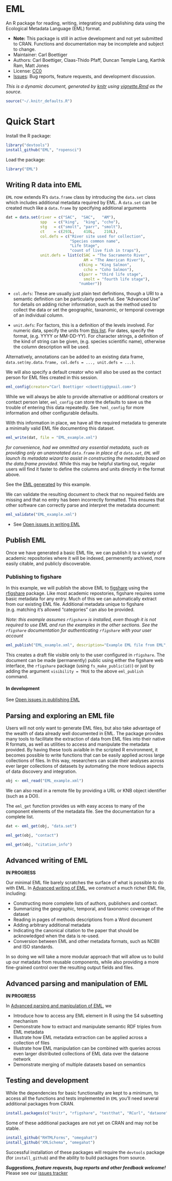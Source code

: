 EML
====

An R package for reading, writing, integrating and publishing data using the Ecological Metadata Language (EML) format.   

* **Note:** This package is still in active development and not yet submitted to CRAN.  Functions and documentation may be incomplete and subject to change.  
* Maintainer: Carl Boettiger
* Authors: Carl Boettiger, Claas-Thido Pfaff, Duncan Temple Lang, Karthik Ram, Matt Jones
* License: [CC0](http://creativecommons.org/publicdomain/zero/1.0/)
* [Issues](https://github.com/ropensci/EML/issues): Bug reports, feature requests, and development discussion.



_This is a dynamic document, generated by [knitr](http://yihui.name/knitr) using [vignette.Rmd](https://github.com/ropensci/EML/blob/master/inst/doc/vingette.Rmd) as the source._

```r
source("~/.knitr_defaults.R")
```


Quick Start
===========

Install the R package:


```r
library("devtools")
install_github("EML", "ropensci")
```

Load the package:

```r
library("EML")
```


Writing R data into EML
-----------------------


`EML` now extends R's `data.frame` class by introducing the `data.set` class which includes additional metadata required by EML.  A `data.set` can be created much like a `data.frame` by specifying additional arguments 


```r
dat = data.set(river = c("SAC",  "SAC",   "AM"),
               spp   = c("king",  "king", "ccho"),
               stg   = c("smolt", "parr", "smolt"),
               ct    = c(293L,    410L,    210L),
               col.defs = c("River site used for collection",
                            "Species common name",
                            "Life Stage", 
                            "count of live fish in traps"),
               unit.defs = list(c(SAC = "The Sacramento River", 
                                  AM = "The American River"),
                                c(king = "King Salmon", 
                                  ccho = "Coho Salmon"),
                                c(parr = "third life stage", 
                                  smolt = "fourth life stage"),
                                "number"))


```

- `col.defs`: These are usually just plain text definitions, though a URI to a semantic definition can be particularly powerful. See "Advanced Use" for details on adding richer information, such as the method used to collect the data or set the geographic, taxanomic, or temporal coverage of an individual column.   

- `unit.defs`:   For factors, this is a definition of the levels involved.  For numeric data, specify the units from [this list](http://knb.ecoinformatics.org/software/eml/eml-2.1.1/eml-unitTypeDefinitions.html#StandardUnitDictionary).  For dates, specify the format, (e.g. YYYY or MM-DD-YY). For character strings, a definition of the kind of string can be given, (e.g. species scientific name), otherwise the column description will be used.  

Alternatively, annotations can be added to an existing data frame, `data.set(my.data.frame, col.defs = ..., unit.defs = ...)`.  


We will also specify a default creator who will also be used as the contact person for EML files created in this session.  

```r
eml_config(creator="Carl Boettiger <cboettig@gmail.com>")
```

While we will always be able to provide alternative or additional creators or contact person later, `eml_config` can store the defaults to save us the trouble of entering this data repeatedly.  See `?eml_config` for more information and other configurable defaults.  


With this information in place, we have all the required metadata to generate a minimally valid EML file documenting this dataset.   


```r
eml_write(dat, file = "EML_example.xml")
```

*for convenience, had we ommitted any essential metadata, such as providing only an unannotated `data.frame` in place of a `data.set`, `EML` will launch its metadata wizard to assist in constructing the metadata based on the data.frame provided*.  While this may be helpful starting out, regular users will find it faster to define the columns and units directly in the format above.   

See the [EML generated](https://github.com/ropensci/EML/tree/master/inst/doc/EML_example.xml) by this example.  


We can validate the resulting document to check that no required fields are missing and that no entry has been incorrectly formatted.  This ensures that other software can correctly parse and interpret the metadata document:

```r
eml_validate("EML_example.xml")
```



* See [Open issues in writing EML](https://github.com/ropensci/EML/issues?labels=write+eml&page=1&state=open)

Publish EML
-----------

Once we have generated a basic EML file, we can publish it to a variety
of academic repositories where it will be indexed, permenently archived,
more easily citable, and publicly discoverable.


### Publishing to figshare

In this example, we will publish the above
EML to [figshare](http://figshare.com) using the
[rfigshare](https://github.com/ropensci/rfigshare) package. Like most
academic repostories, figshare requires some basic metadata for any entry.
Much of this we can automatically extract from our existing EML file. 
Additional metadata unique to figshare (e.g. matching it's allowed "categories"
can also be provided. 

_Note: this example assumes `rfigshare` is installed, even though it is not 
required to use EML and run the examples in the other sections.  See the 
`rfigshare` documentation for authenticating `rfigshare` with your user account_

<!-- We don't want to generate a DOI every time we run the vignette -->

```r
eml_publish("EML_example.xml", description="Example EML file from EML", categories = "Ecology", tags = "EML", destination="figshare")
```

This creates a draft file visible only to the user configured in
`rfigshare`.  The document can be made (permanently) public using
either the figshare web interface, the `rfigshare` package (using
`fs_make_public(id)`) or just by adding the argument `visibility = TRUE`
to the above `eml_publish` command.


#### In development

See [Open issues in publishing EML](https://github.com/ropensci/EML/issues?labels=publish+eml&page=1&state=open)


Parsing and exploring an EML file
----------------------------------

Users will not only want to generate EML files, but also take advantage of
the wealth of data already well documented in EML.  The package provides
many tools to facilitate the extraction of data from EML files into
their native R formats, as well as utilities to access and manipulate
the metadata provided. By having these tools avialble in the scripted R
environment, it becomes possible to write functions that can be easily
applied across large collections of files. In this way, researchers
can scale their analyses across ever larger collections of datasets by
automating the more tedious aspects of data discovery and integration.


```r
obj <- eml_read("EML_example.xml")
```

We can also read in a remote file by providing a URL or KNB object identifier (such as a DOI).  


The `eml_get` function provides us with easy access to many of the component elements of the metadata file.  See the documentation for a complete list.  

```r
dat <- eml_get(obj, "data.set")
```

```r
eml_get(obj, "contact")
```

```r
eml_get(obj, "citation_info")
```



Advanced writing of EML
-----------------------

**IN PROGRESS**

Our minimal EML file barely scratches the surface of what is possible to do with EML.  In [Advanced writing of EML](), we construct a much richer EML file, including:

- Constructing more complete lists of authors, publishers and contact.
- Summarizing the geographic, temporal, and taxonomic coverage of the dataset
- Reading in pages of methods descriptions from a Word document
- Adding arbitrary additional metadata
- Indicating the canonical citation to the paper that should be acknowledged when the data is re-used.  
- Conversion between EML and other metadata formats, such as NCBII and ISO standards.

In so doing we will take a more modular approach that will allow us to build up our metadata from reusable components, while also providing a more fine-grained control over the resulting output fields and files.  


Advanced parsing and manipulation of EML 
----------------------------------------

**IN PROGRESS**

In [Advanced parsing and manipulation of EML](), we

- Introduce how to access any EML element in R using the S4 subsetting mechanism
- Demonstrate how to extract and manipulate semantic RDF triples from EML metadata
- Illustrate how EML metadata extraction can be applied across a collection of files 
- Illustrate how EML manipulation can be combined with queries across even larger distributed collections of EML data over the dataone network
- Demonstrate merging of multiple datasets based on semantics




Testing and development
-----------------------

While the dependencies for basic functionality are kept to a minimum, to access all the functions and tests implemented in `EML` you'll need several additional packages from CRAN.   

```r
install.packages(c("knitr", "rfigshare", "testthat", "RCurl", "dataone"))
```

Some of these additional packages are not yet on CRAN and may not be stable.

```r
install_github("RHTMLForms", "omegahat")
install_github("XMLSchema", "omegahat")
```

Successful installation of these packages will require the `devtools` package (for `install_github`) and the ability to build packages from source.  



***Suggestions, feature requests, bug reports and other feedback welcome!*** Please see our [issues tracker](https://github.com/ropensci/EML/issues)
